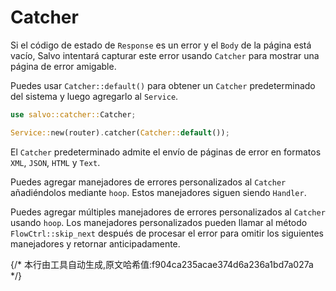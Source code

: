# Catcher


Si el código de estado de `Response` es un error y el `Body` de la página está vacío, Salvo intentará capturar este error usando `Catcher` para mostrar una página de error amigable.

Puedes usar `Catcher::default()` para obtener un `Catcher` predeterminado del sistema y luego agregarlo al `Service`.

```rust
use salvo::catcher::Catcher;

Service::new(router).catcher(Catcher::default());
```

El `Catcher` predeterminado admite el envío de páginas de error en formatos `XML`, `JSON`, `HTML` y `Text`.

Puedes agregar manejadores de errores personalizados al `Catcher` añadiéndolos mediante `hoop`. Estos manejadores siguen siendo `Handler`.

Puedes agregar múltiples manejadores de errores personalizados al `Catcher` usando `hoop`. Los manejadores personalizados pueden llamar al método `FlowCtrl::skip_next` después de procesar el error para omitir los siguientes manejadores y retornar anticipadamente.

<Tabs>
  <Tab label="main.rs">
    <CustomErrorPageCode/>
  </Tab>
  <Tab label="Cargo.toml">
    <CustomErrorPageCargoCode/>
  </Tab>
</Tabs>
{/* 本行由工具自动生成,原文哈希值:f904ca235acae374d6a236a1bd7a027a */}